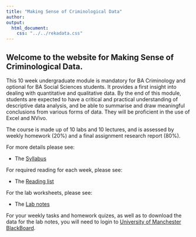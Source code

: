 ```yaml
---
title: "Making Sense of Criminological Data"
author: 
output:
  html_document:
    css: "../../rekadata.css"
---
```


## Welcome to the website for Making Sense of Criminological Data. 

This 10 week undergraduate module is mandatory for BA Criminology and optional for BA Social Sciences students. It provides a first insight into dealing with quantitative and qualitative data. By the end of this module, students are expected to have a critical and practical understanding of descriptive data analysis, and be able to summarise and draw meaningful conclusions from various forms of data. They will be proficient in the use of Excel and NVivo. 

The course is made up of 10 labs and 10 lectures, and is assessed by weekly homework (20%) and a final assignment research report (80%). 

For more details please see:

- The [Syllabus](https://rekadata.site/teaching/mscd/syllabus.html)

For required reading for each week, please see: 

- The [Reading list](https://rekadata.site/teaching/mscd/reading_list.html)

For the lab worksheets, please see:

- The [Lab notes](https://maczokni.github.io/MSCD_labs/)

For your weekly tasks and homework quizes, as well as to download the data for the lab notes, you will need to login to [University of Manchester BlackBoard](https://online.manchester.ac.uk).

